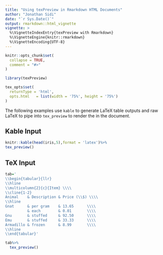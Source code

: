 ```yaml
---
title: "Using texPreview in Rmarkdown HTML Documents"
author: "Jonathan Sidi"
date: "`r Sys.Date()`"
output: rmarkdown::html_vignette
vignette: >
  %\VignetteIndexEntry{texPreview with Rmarkdown}
  %\VignetteEngine{knitr::rmarkdown}
  %\VignetteEncoding{UTF-8}
---
```


```r
knitr::opts_chunk$set(
  collapse = TRUE,
  comment = "#>"
)
```

```r
library(texPreview)

tex_opts$set( 
  returnType = 'html',
  opts.html   = list(width = '75%', height = '75%')
)

```

The following examples use `kable` to generate LaTeX table outputs and raw LaTeX to pipe into `tex_preview` to render the in the document.

## Kable Input

```r

knitr::kable(head(iris,5),format = 'latex')%>%
tex_preview()

```

## TeX Input

```r
tab='
\\begin{tabular}{llr}
\\hline
\\multicolumn{2}{c}{Item} \\\\
\\cline{1-2}
Animal    & Description & Price (\\$) \\\\
\\hline
Gnat      & per gram    & 13.65      \\\\
          & each        & 0.01       \\\\
Gnu       & stuffed     & 92.50      \\\\
Emu       & stuffed     & 33.33      \\\\
Armadillo & frozen      & 8.99       \\\\
\\hline
\\end{tabular}'

tab%>%
  tex_preview()

```